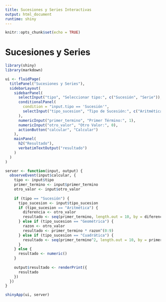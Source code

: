 ```yaml
---
title: Sucesiones y Series Interactivas
output: html_document
runtime: shiny
---
```


```r
knitr::opts_chunk$set(echo = TRUE)
```

# Sucesiones y Series
```r
library(shiny)
library(markdown)

ui <- fluidPage(
  titlePanel("Sucesiones y Series"),
  sidebarLayout(
    sidebarPanel(
      selectInput("tipo", "Seleccionar tipo:", c("Sucesión", "Serie")),
      conditionalPanel(
        condition = "input.tipo == 'Sucesión'",
        selectInput("tipo_sucesion", "Tipo de Sucesión:", c("Aritmética", "Geométrica", "Cuadrática"))
      ),
      numericInput("primer_termino", "Primer Término:", 1),
      numericInput("otro_valor", "Otro Valor:", 0),
      actionButton("calcular", "Calcular")
    ),
    mainPanel(
      h2("Resultado"),
      verbatimTextOutput("resultado")
    )
  )
)

server <- function(input, output) {
  observeEvent(input$calcular, {
    tipo <- input$tipo
    primer_termino <- input$primer_termino
    otro_valor <- input$otro_valor
    
    if (tipo == "Sucesión") {
      tipo_sucesion <- input$tipo_sucesion
      if (tipo_sucesion == "Aritmética") {
        diferencia <- otro_valor
        resultado <- seq(primer_termino, length.out = 10, by = diferencia)
      } else if (tipo_sucesion == "Geométrica") {
        razon <- otro_valor
        resultado <- primer_termino * razon^(0:9)
      } else if (tipo_sucesion == "Cuadrática") {
        resultado <- seq(primer_termino^2, length.out = 10, by = primer_termino)
      }
    } else {
      resultado <- numeric()
    }
    
    output$resultado <- renderPrint({
      resultado
    })
  })
}

shinyApp(ui, server)
```

